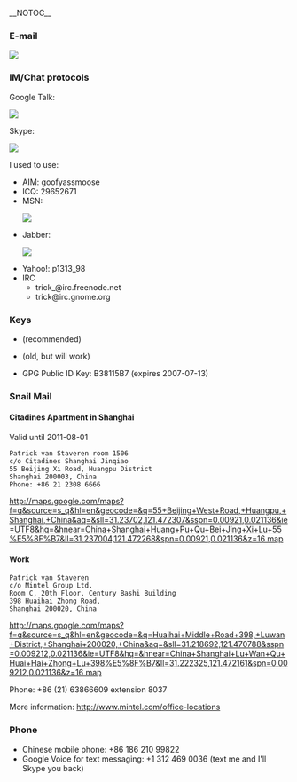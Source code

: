 __NOTOC__
===E-mail===
<html><img src="/util/textimage.php?text=trick.fancy-a.vanstaveren.us&size=10"></html>

===IM/Chat protocols===

Google Talk: <html><img src="/util/textimage.php?text=trickv.fancy-a.gmail.com&size=10"></html>

Skype: <html><img src="/util/textimage.php?text=patrick.van.staveren&size=10"></html>

I used to use:
* AIM: goofyassmoose
* ICQ: 29652671
* MSN: <html><img src="/util/textimage.php?text=p_vanstaveren.fancy-a.hotmail.com&size=10"></html>
* Jabber: <html><img src="/util/textimage.php?text=goofyassmoose.fancy-a.jabber.org&size=10"></html>
* Yahoo!: p1313_98
* IRC
** trick_@irc.freenode.net
** trick@irc.gnome.org

===Keys===
* {{file|Id_rsa.pub|SSH RSAv2 Public Key}} (recommended)
* {{file|Id_dsa.pub|SSH DSA Public Key}} (old, but will work)
* GPG Public ID Key: B38115B7 (expires 2007-07-13)

===Snail Mail===

==== Citadines Apartment in Shanghai ====

Valid until 2011-08-01

 Patrick van Staveren room 1506
 c/o Citadines Shanghai Jinqiao
 55 Beijing Xi Road, Huangpu District
 Shanghai 200003, China
 Phone: +86 21 2308 6666
[[http://maps.google.com/maps?f=q&source=s_q&hl=en&geocode=&q=55+Beijing+West+Road,+Huangpu,+Shanghai,+China&aq=&sll=31.23702,121.472307&sspn=0.00921,0.021136&ie=UTF8&hq=&hnear=China+Shanghai+Huang+Pu+Qu+Bei+Jing+Xi+Lu+55%E5%8F%B7&ll=31.237004,121.472268&spn=0.00921,0.021136&z=16 map]]

====Work====
 Patrick van Staveren
 c/o Mintel Group Ltd.
 Room C, 20th Floor, Century Bashi Building
 398 Huaihai Zhong Road,
 Shanghai 200020, China
[[http://maps.google.com/maps?f=q&source=s_q&hl=en&geocode=&q=Huaihai+Middle+Road+398,+Luwan+District,+Shanghai+200020,+China&aq=&sll=31.218692,121.470788&sspn=0.009212,0.021136&ie=UTF8&hq=&hnear=China+Shanghai+Lu+Wan+Qu+Huai+Hai+Zhong+Lu+398%E5%8F%B7&ll=31.222325,121.472161&spn=0.009212,0.021136&z=16 map]]

Phone: +86 (21) 63866609 extension 8037

More information: http://www.mintel.com/office-locations

===Phone===
* Chinese mobile phone: +86 186 210 99822
* Google Voice for text messaging: +1 312 469 0036 (text me and I'll Skype you back)